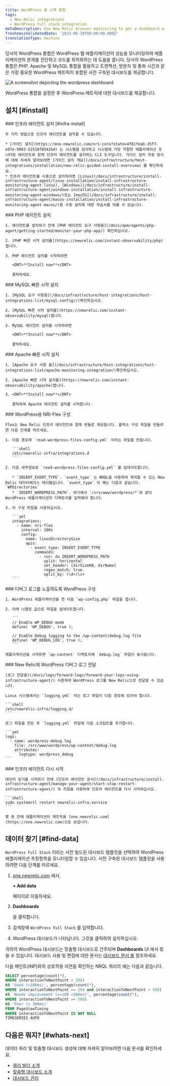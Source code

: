 ```yaml
---
title: WordPress 풀 스택 통합
tags:
  - New Relic integrations
  - WordPress full stack integration
metaDescription: Use New Relic browser monitoring to get a dashboard with metrics from your Wordpress.
freshnessValidatedDate: '2023-06-28T00:00:00.000Z'
translationType: machine
---
```



당사의 WordPress 통합은 WordPress 웹 애플리케이션의 성능을 모니터링하여 애플리케이션의 문제를 진단하고 코드를 최적화하는 데 도움을 줍니다. 당사의 WordPress 통합은 PHP, Apache 및 MySQL 통합을 활용하고 트랜잭션, 방문자 및 통화 시간과 같은 가장 중요한 WordPress 메트릭이 포함된 사전 구축된 대시보드를 제공합니다.

<img
  title="WordPress dashboard"
  alt="A screenshot depicting the wordpress dashboard"
  src={infrastructureWordPressIntegrationDashboard}
/>

<figcaption>
  WordPress 통합을 설정한 후 WordPress 메트릭에 대한 대시보드를 제공합니다.
</figcaption>

## 설치 [#install]

<Steps>
  <Step>
    ### 인프라 에이전트 설치 [#infra-install]

    두 가지 방법으로 인프라 에이전트를 설치할 수 있습니다.

    * [가이드 설치](https://one.newrelic.com/nr1-core?state=4f81feab-35f7-e97e-9903-52510f8542bd) 는 시스템을 검사하고 시스템에 가장 적합한 애플리케이션 모니터링 에이전트와 함께 인프라 에이전트를 설치하는 CLI 도구입니다. 가이드 설치 작동 방식에 대해 자세히 알아보려면 [가이드 설치 개요](/docs/infrastructure/host-integrations/installation/new-relic-guided-install-overview) 를 확인하세요.
    * 인프라 에이전트를 수동으로 설치하려면 [Linux](/docs/infrastructure/install-infrastructure-agent/linux-installation/install-infrastructure-monitoring-agent-linux), [Windows](/docs/infrastructure/install-infrastructure-agent/windows-installation/install-infrastructure-monitoring-agent-windows/)또는 [macOS](/docs/infrastructure/install-infrastructure-agent/macos-installation/install-infrastructure-monitoring-agent-macos/)용 수동 설치에 대한 자습서를 따를 수 있습니다.
  </Step>

  <Step>
    ### PHP 에이전트 설치

    1. 에이전트를 설치하기 전에 [PHP 에이전트 요구 사항을](/docs/apm/agents/php-agent/getting-started/monitor-your-php-app/) 확인하십시오.

    2. [PHP 빠른 시작 설치를](https://newrelic.com/instant-observability/php)엽니다.

    3. PHP 에이전트 설치를 시작하려면

       <DNT>**Install now**</DNT>

       클릭하세요.
  </Step>

  <Step>
    ### MySQL 빠른 시작 설치

    1. [MySQL 요구 사항을](/docs/infrastructure/host-integrations/host-integrations-list/mysql-config//)확인하십시오.

    2. [MySQL 빠른 시작 설치를](https://newrelic.com/instant-observability/mysql)엽니다.

    3. MySQL 에이전트 설치를 시작하려면

       <DNT>**Install now**</DNT>

       클릭하세요.
  </Step>

  <Step>
    ### Apache 빠른 시작 설치

    1. [Apache 요구 사항 을](/docs/infrastructure/host-integrations/host-integrations-list/apache-monitoring-integration/)확인하십시오.

    2. [Apache 빠른 시작 설치를](https://newrelic.com/instant-observability/apache)엽니다.

    3. <DNT>**Install now**</DNT>

       클릭하여 Apache 에이전트 설치를 시작합니다.
  </Step>

  <Step>
    ### WordPress용 NRI-Flex 구성

    Flex는 New Relic 인프라 에이전트와 함께 번들로 제공됩니다. 플렉스 구성 파일을 만들려면 다음 단계를 따르세요.

    1. 다음 경로에 `read-wordpress-files-config.yml` 이라는 파일을 만듭니다.

       ```shell
       /etc/newrelic-infra/integrations.d
       ```

    2. 다음 세부정보로 `read-wordpress-files-config.yml` 를 업데이트합니다.

       * `INSERT_EVENT_TYPE`. `event_type` 는 NRQL을 사용하여 쿼리할 수 있는 New Relic 데이터베이스 테이블입니다. `event_type` 의 예는 다음과 같습니다. `WPDirectories`
       * `INSERT_WORDPRESS_PATH`. 여기에서 `/srv/www/wordpress/*`와 같이 WordPress 애플리케이션의 디렉토리를 입력해야 합니다.

    3. 이 구성 파일을 사용하십시오.

       ```yml
       integrations:
         - name: nri-flex
           interval: 180s
           config:
             name: linuxDirectorySize
             apis:
               - event_type: INSERT_EVENT_TYPE
                 commands:
                   - run: du INSERT_WORDPRESS_PATH
                     split: horizontal
                     set_header: [dirSizeKB, dirName]
                     regex_match: true
                     split_by: (\d+)\s+
       ```
  </Step>

  <Step>
    ### 디버그 로그를 노출하도록 WordPress 구성

    1. WordPress 애플리케이션을 연 다음 `wp-config.php` 파일을 엽니다.

    2. 아래 나열된 값으로 파일을 업데이트합니다.

       ```
       // Enable WP_DEBUG mode
       define( 'WP_DEBUG', true );

       // Enable Debug logging to the /wp-content/debug.log file
       define( 'WP_DEBUG_LOG', true );
       ```

    애플리케이션을 시작하면 `wp-content` 디렉토리에 `debug.log` 파일이 표시됩니다.
  </Step>

  <Step>
    ### New Relic에 WordPress 디버그 로그 전달

    [로그 전달을](/docs/logs/forward-logs/forward-your-logs-using-infrastructure-agent/) 사용하여 WordPress 로그를 New Relic으로 전달할 수 있습니다.

    Linux 시스템에서는 `logging.yml` 라는 로그 파일이 다음 경로에 있어야 합니다.

    ```shell
    /etc/newrelic-infra/logging.d/
    ```

    로그 파일을 만든 후 `logging.yml` 파일에 다음 스크립트를 추가합니다.

    ```yml
    logs:
      - name: wordpress-debug.log
        file: /src/www/wordpress/wp-content/debug.log
        attributes:
          logtype: wordpress_debug
    ```
  </Step>

  <Step>
    ### 인프라 에이전트 다시 시작

    데이터 읽기를 시작하기 전에 [인프라 에이전트 문서](/docs/infrastructure/install-infrastructure-agent/manage-your-agent/start-stop-restart-infrastructure-agent/) 의 지침을 사용하여 인프라 에이전트를 다시 시작하십시오.

    ```shell
    sudo systemctl restart newrelic-infra.service
    ```

    몇 분 안에 애플리케이션이 메트릭을 [one.newrelic.com](https://one.newrelic.com)으로 보냅니다.
  </Step>
</Steps>

## 데이터 찾기 [#find-data]

`WordPress Full Stack` 이라는 사전 빌드된 대시보드 템플릿을 선택하여 WordPress 애플리케이션 측정항목을 모니터링할 수 있습니다. 사전 구축된 대시보드 템플릿을 사용하려면 다음 단계를 따르세요.

1. [one.newrelic.com](https://one.newrelic.com) 에서,

   <DNT>**+ Add data**</DNT>

   페이지로 이동하세요.

2. <DNT>**Dashboards**</DNT>

   을 클릭합니다.

3. 검색창에 `WordPress Full Stack` 를 입력합니다.

4. WordPress 대시보드가 나타납니다. 그것을 클릭하여 설치하십시오.

귀하의 WordPress 대시보드는 맞춤형 대시보드로 간주되며 <DNT>**Dashboards**</DNT> UI 에서 찾을 수 있습니다. 대시보드 사용 및 편집에 대한 문서는 [대시보드 문서 를](/docs/query-your-data/explore-query-data/dashboards/introduction-dashboards) 참조하세요.

다음 페인트(INP)와의 상호작용 지연을 확인하는 NRQL 쿼리의 예는 다음과 같습니다.

```sql
SELECT percentage(count(*), 
WHERE interactionToNextPaint < 200)
AS 'Good (<100ms)', percentage(count(*), 
WHERE interactionToNextPaint >= 200 and interactionToNextPaint < 500) 
AS 'Needs improvement (>=100 <300ms)', percentage(count(*), 
WHERE interactionToNextPaint >= 500) 
AS 'Poor (> 300ms)' 
FROM PageViewTiming 
WHERE interactionToNextPaint IS NOT NULL 
TIMESERIES AUTO
```

## 다음은 뭐지? [#whats-next]

데이터 쿼리 및 맞춤형 대시보드 생성에 대해 자세히 알아보려면 다음 문서를 확인하세요.

* [쿼리 빌더 소개](/docs/query-your-data/explore-query-data/query-builder/introduction-query-builder)
* [맞춤형 대시보드 소개](/docs/query-your-data/explore-query-data/dashboards/introduction-dashboards)
* [대시보드 관리](/docs/query-your-data/explore-query-data/dashboards/manage-your-dashboard)